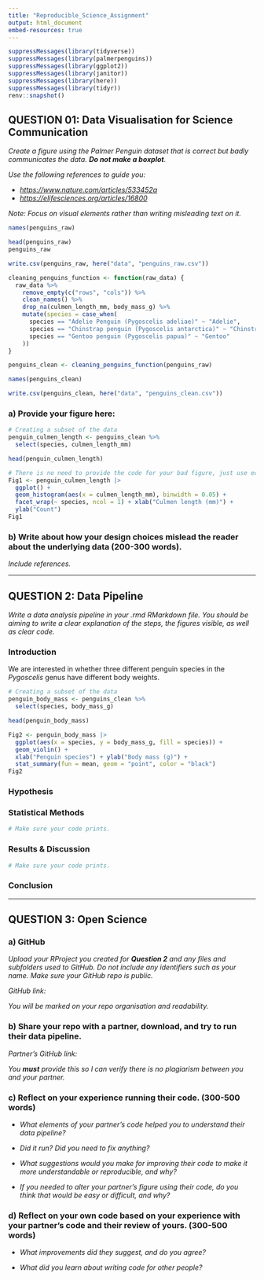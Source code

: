 ```yaml
---
title: "Reproducible_Science_Assignment"
output: html_document
embed-resources: true 
---
```

```r
suppressMessages(library(tidyverse))
suppressMessages(library(palmerpenguins))
suppressMessages(library(ggplot2))
suppressMessages(library(janitor))
suppressMessages(library(here))
suppressMessages(library(tidyr))
renv::snapshot()
```


## QUESTION 01: Data Visualisation for Science Communication

*Create a figure using the Palmer Penguin dataset that is correct but badly communicates the data. **Do not make a boxplot**.*

*Use the following references to guide you:*

-   [*https://www.nature.com/articles/533452a*](https://www.nature.com/articles/533452a){.uri}
-   [*https://elifesciences.org/articles/16800*](https://elifesciences.org/articles/16800){.uri}

*Note: Focus on visual elements rather than writing misleading text on it.*

```r
names(penguins_raw)
```
```r
head(penguins_raw)
penguins_raw
```

```r
write.csv(penguins_raw, here("data", "penguins_raw.csv"))
```

```r
cleaning_penguins_function <- function(raw_data) {
  raw_data %>%
    remove_empty(c("rows", "cols")) %>% 
    clean_names() %>%
    drop_na(culmen_length_mm, body_mass_g) %>%
    mutate(species = case_when(
      species == "Adelie Penguin (Pygoscelis adeliae)" ~ "Adelie",
      species == "Chinstrap penguin (Pygoscelis antarctica)" ~ "Chinstrap",
      species == "Gentoo penguin (Pygoscelis papua)" ~ "Gentoo"
    )) 
}
```

```r
penguins_clean <- cleaning_penguins_function(penguins_raw)
```


```r
names(penguins_clean)
```

```r
write.csv(penguins_clean, here("data", "penguins_clean.csv"))
```

### a) Provide your figure here:

```r
# Creating a subset of the data
penguin_culmen_length <- penguins_clean %>% 
  select(species, culmen_length_mm)

head(penguin_culmen_length)
```


```r
# There is no need to provide the code for your bad figure, just use echo=FALSE so the code is hidden. Make sure your figure is visible after you knit it. 
Fig1 <- penguin_culmen_length |>
  ggplot() +
  geom_histogram(aes(x = culmen_length_mm), binwidth = 0.05) +
  facet_wrap(~ species, ncol = 1) + xlab("Culmen length (mm)") +
  ylab("Count")
Fig1
```

### b) Write about how your design choices mislead the reader about the underlying data (200-300 words).

*Include references.*

------------------------------------------------------------------------

## QUESTION 2: Data Pipeline

*Write a data analysis pipeline in your .rmd RMarkdown file. You should be aiming to write a clear explanation of the steps, the figures visible, as well as clear code.*

### Introduction
We are interested in whether three different penguin species in the *Pygoscelis* genus have different body weights. 

```r
# Creating a subset of the data
penguin_body_mass <- penguins_clean %>% 
  select(species, body_mass_g)

head(penguin_body_mass)
```


```r
Fig2 <- penguin_body_mass |>
  ggplot(aes(x = species, y = body_mass_g, fill = species)) +
  geom_violin() +
  xlab("Penguin species") + ylab("Body mass (g)") +
  stat_summary(fun = mean, geom = "point", color = "black")
Fig2
```

### Hypothesis

### Statistical Methods

```r

# Make sure your code prints. 

```

### Results & Discussion

```r

# Make sure your code prints. 

```

### Conclusion

------------------------------------------------------------------------

## QUESTION 3: Open Science

### a) GitHub

*Upload your RProject you created for **Question 2** and any files and subfolders used to GitHub. Do not include any identifiers such as your name. Make sure your GitHub repo is public.*

*GitHub link:*

*You will be marked on your repo organisation and readability.*

### b) Share your repo with a partner, download, and try to run their data pipeline.

*Partner's GitHub link:*

*You **must** provide this so I can verify there is no plagiarism between you and your partner.*

### c) Reflect on your experience running their code. (300-500 words)

-   *What elements of your partner's code helped you to understand their data pipeline?*

-   *Did it run? Did you need to fix anything?*

-   *What suggestions would you make for improving their code to make it more understandable or reproducible, and why?*

-   *If you needed to alter your partner's figure using their code, do you think that would be easy or difficult, and why?*

### d) Reflect on your own code based on your experience with your partner's code and their review of yours. (300-500 words)

-   *What improvements did they suggest, and do you agree?*

-   *What did you learn about writing code for other people?*



